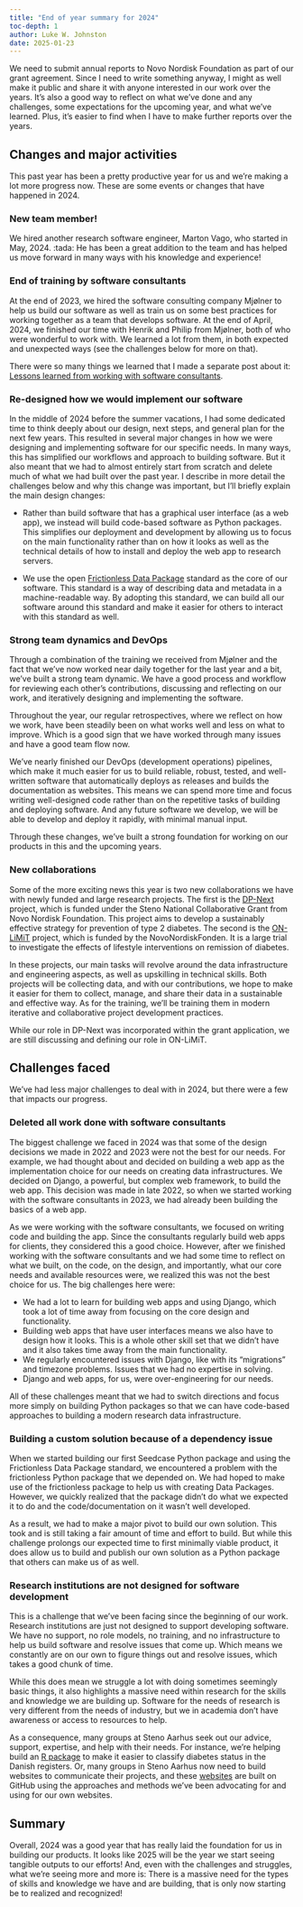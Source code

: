 ```yaml
---
title: "End of year summary for 2024"
toc-depth: 1
author: Luke W. Johnston
date: 2025-01-23
---
```


::: callout-note
We need to submit annual reports to Novo Nordisk Foundation as part of
our grant agreement. Since I need to write something anyway, I might as
well make it public and share it with anyone interested in our work over
the years. It's also a good way to reflect on what we've done and any
challenges, some expectations for the upcoming year, and what we've
learned. Plus, it's easier to find when I have to make further reports
over the years.
:::

## Changes and major activities

This past year has been a pretty productive year for us and we're making
a lot more progress now. These are some events or changes that have
happened in 2024.

### New team member!

We hired another research software engineer, Marton Vago, who started in
May, 2024. :tada: He has been a great addition to the team and has
helped us move forward in many ways with his knowledge and experience!

### End of training by software consultants

At the end of 2023, we hired the software consulting company Mjølner to
help us build our software as well as train us on some best practices
for working together as a team that develops software. At the end of
April, 2024, we finished our time with Henrik and Philip from Mjølner,
both of who were wonderful to work with. We learned a lot from them, in
both expected and unexpected ways (see the challenges below for more on
that).

There were so many things we learned that I made a separate post about
it: [Lessons learned from working with software
consultants](/posts/lessons-learned-software-consultants/index.qmd).

### Re-designed how we would implement our software

In the middle of 2024 before the summer vacations, I had some dedicated
time to think deeply about our design, next steps, and general plan for
the next few years. This resulted in several major changes in how we
were designing and implementing software for our specific needs. In many
ways, this has simplified our workflows and approach to building
software. But it also meant that we had to almost entirely start from
scratch and delete much of what we had built over the past year. I
describe in more detail the challenges below and why this change was
important, but I'll briefly explain the main design changes:

-   Rather than build software that has a graphical user interface (as a
    web app), we instead will build code-based software as Python
    packages. This simplifies our deployment and development by allowing
    us to focus on the main functionality rather than on how it looks as
    well as the technical details of how to install and deploy the web
    app to research servers.

-   We use the open [Frictionless Data
    Package](https://datapackage.org/) standard as the core of our
    software. This standard is a way of describing data and metadata in
    a machine-readable way. By adopting this standard, we can build all
    our software around this standard and make it easier for others to
    interact with this standard as well.

### Strong team dynamics and DevOps

Through a combination of the training we received from Mjølner and the
fact that we've now worked near daily together for the last year and a
bit, we've built a strong team dynamic. We have a good process and
workflow for reviewing each other's contributions, discussing and
reflecting on our work, and iteratively designing and implementing the
software.

Throughout the year, our regular retrospectives, where we reflect on how
we work, have been steadily been on what works well and less on what to
improve. Which is a good sign that we have worked through many issues
and have a good team flow now.

We've nearly finished our DevOps (development operations) pipelines,
which make it much easier for us to build reliable, robust, tested, and
well-written software that automatically deploys as releases and builds
the documentation as websites. This means we can spend more time and
focus writing well-designed code rather than on the repetitive tasks of
building and deploying software. And any future software we develop, we
will be able to develop and deploy it rapidly, with minimal manual
input.

Through these changes, we've built a strong foundation for working on
our products in this and the upcoming years.

### New collaborations

Some of the more exciting news this year is two new collaborations we
have with newly funded and large research projects. The first is the
[DP-Next](https://dp-next.github.io/) project, which is funded under the
Steno National Collaborative Grant from Novo Nordisk Foundation. This
project aims to develop a sustainably effective strategy for prevention
of type 2 diabetes. The second is the
[ON-LiMiT](https://steno-aarhus.github.io/ON-LiMiT/) project, which is
funded by the NovoNordiskFonden. It is a large trial to investigate the
effects of lifestyle interventions on remission of diabetes.

In these projects, our main tasks will revolve around the data
infrastructure and engineering aspects, as well as upskilling in
technical skills. Both projects will be collecting data, and with our
contributions, we hope to make it easier for them to collect, manage,
and share their data in a sustainable and effective way. As for the
training, we'll be training them in modern iterative and collaborative
project development practices.

While our role in DP-Next was incorporated within the grant application,
we are still discussing and defining our role in ON-LiMiT.

## Challenges faced

We've had less major challenges to deal with in 2024, but there were a
few that impacts our progress.

### Deleted all work done with software consultants

The biggest challenge we faced in 2024 was that some of the design
decisions we made in 2022 and 2023 were not the best for our needs. For
example, we had thought about and decided on building a web app as the
implementation choice for our needs on creating data infrastructures. We
decided on Django, a powerful, but complex web framework, to build the
web app. This decision was made in late 2022, so when we started working
with the software consultants in 2023, we had already been building the
basics of a web app.

As we were working with the software consultants, we focused on writing
code and building the app. Since the consultants regularly build web
apps for clients, they considered this a good choice. However, after we
finished working with the software consultants and we had some time to
reflect on what we built, on the code, on the design, and importantly,
what our core needs and available resources were, we realized this was
not the best choice for us. The big challenges here were:

-   We had a lot to learn for building web apps and using Django, which
    took a lot of time away from focusing on the core design and
    functionality.
-   Building web apps that have user interfaces means we also have to
    design how it looks. This is a whole other skill set that we didn't
    have and it also takes time away from the main functionality.
-   We regularly encountered issues with Django, like with its
    "migrations" and timezone problems. Issues that we had no expertise
    in solving.
-   Django and web apps, for us, were over-engineering for our needs.

All of these challenges meant that we had to switch directions and focus
more simply on building Python packages so that we can have code-based
approaches to building a modern research data infrastructure.

### Building a custom solution because of a dependency issue

When we started building our first Seedcase Python package and using the
Frictionless Data Package standard, we encountered a problem with the
frictionless Python package that we depended on. We had hoped to make
use of the frictionless package to help us with creating Data Packages.
However, we quickly realized that the package didn't do what we expected
it to do and the code/documentation on it wasn't well developed.

As a result, we had to make a major pivot to build our own solution.
This took and is still taking a fair amount of time and effort to build.
But while this challenge prolongs our expected time to first minimally
viable product, it does allow us to build and publish our own solution
as a Python package that others can make us of as well.

### Research institutions are not designed for software development

This is a challenge that we've been facing since the beginning of our
work. Research institutions are just not designed to support developing
software. We have no support, no role models, no training, and no
infrastructure to help us build software and resolve issues that come
up. Which means we constantly are on our own to figure things out and
resolve issues, which takes a good chunk of time.

While this does mean we struggle a lot with doing sometimes seemingly
basic things, it also highlights a massive need within research for the
skills and knowledge we are building up. Software for the needs of
research is very different from the needs of industry, but we in
academia don't have awareness or access to resources to help.

As a consequence, many groups at Steno Aarhus seek out our advice,
support, expertise, and help with their needs. For instance, we're
helping build an [R package](https://github.com/steno-aarhus/osdc) to
make it easier to classify diabetes status in the Danish registers. Or,
many groups in Steno Aarhus now need to build websites to communicate
their projects, and these
[websites](https://steno-aarhus.github.io/research/directory.html) are
built on GitHub using the approaches and methods we've been advocating
for and using for our own websites.

## Summary

Overall, 2024 was a good year that has really laid the foundation for us
in building our products. It looks like 2025 will be the year we start
seeing tangible outputs to our efforts! And, even with the challenges
and struggles, what we're seeing more and more is: There is a massive
need for the types of skills and knowledge we have and are building,
that is only now starting be to realized and recognized!
